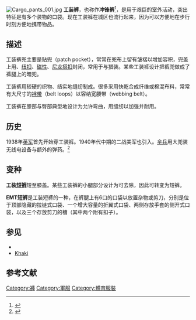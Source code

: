 [[Image:Cargo_pants_001.jpg|thumb]]
'''工装裤'''，也称作'''冲锋裤'''<ref>{{cite book|last=Loschek|first=Ingrid|title=When clothes become fashion : design and innovation systems|year=2009|publisher=Berg|location=Oxford|isbn=9781847883667|page=107|url=http://books.google.co.uk/books?id=7uIkDroBbu0C&pg=PA107&dq=combats+cargo+pants&hl=en&sa=X&ei=wyLlUajLBYO70QX8w4GABQ&ved=0CFUQ6AEwBA#v=onepage&q=combats%20cargo%20pants&f=false|edition=English ed.|access-date=2014-11-17|archive-date=2014-12-20|archive-url=https://web.archive.org/web/20141220224259/http://books.google.co.uk/books?id=7uIkDroBbu0C&pg=PA107&dq=combats+cargo+pants&hl=en&sa=X&ei=wyLlUajLBYO70QX8w4GABQ&ved=0CFUQ6AEwBA#v=onepage&q=combats%20cargo%20pants&f=false|dead-url=no}}</ref>，是用于艰巨的室外活动，突出特征是有多个装物的口袋。现在工装裤在城区也流行起来，因为可以方便地在步行时刻方便地携带物品。

==描述==
工装裤兜主要是贴兜（patch pocket），常常在兜布上留有皱褶以增加容积，兜盖上用{{tsl|en|snap fastener|摁扣}}、[[纽扣|纽扣]]、[[磁性|磁性]]、[[尼龙搭扣|尼龙搭扣]]封闭，常用于{{tsl|en|battledress|作训服}}与猎装。某些工装裤设计把裤兜做成了裤腿上的暗兜。

工装裤用较硬的织物、结实地缝纫制成。很多采用快乾合成纤维或棉混布料，常常有大尺寸的[[袢带|袢带]]（belt loops）以容纳宽腰带（webbing belt）。

工装裤在膝部与臀部典型地设计为允许弯曲，用{{tsl|en|felled seam|明包缝}}缝纫以加强并耐用。 

== 历史 ==
1938年[[英军|英军]]首先开始穿工装裤。1940年代中期的二战美军也引入。[[伞兵|伞兵]]用大兜装无线电设备与额外的弹药。<ref name="Cracked">{{cite web|url=http://www.cracked.com/funny-4539-cargo-pants/|title=Cargo Pants|publisher=Cracked.com|accessdate=19 February 2013|archive-date=2015-05-20|archive-url=https://web.archive.org/web/20150520035128/http://www.cracked.com/funny-4539-cargo-pants/|dead-url=no}}</ref>

==变种==
'''工装[[短裤|短裤]]'''短至膝盖。某些工装裤的小腿部分设计为可去除，因此可转变为短裤。 

'''EMT短裤'''是工装短裤的一种，在裤腿上有6口的口袋以放置杂物或剪刀，分别是位于顶部隐藏的拉链式口袋、一个增大容量的折翼式口袋、两侧存放手套的侧开式口袋，以及三个存放剪刀的槽（其中两个附有扣子）。 
== 参见 ==
* {{tsl|en|Tactical pants}}
* [[Khaki|Khaki]]

== 参考文献 ==
{{reflist}}

{{服裝}}

[[Category:褲|Category:褲]]
[[Category:軍服|Category:軍服]]
[[Category:體育服裝|Category:體育服裝]]